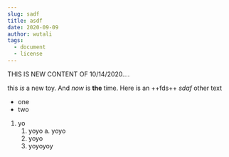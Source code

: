 ```yaml
---
slug: sadf
title: asdf
date: 2020-09-09
author: wutali
tags:
  - document
  - license
---
```

THIS IS NEW CONTENT OF 10/14/2020....



this *is* a new toy.  And *now* is **the** time.  Here is an ++fds++ *sdaf* other text



* one
* two
1. yo
   1. yoyo
   a. yoyo
   1. yoyo
   1. yoyoyoy